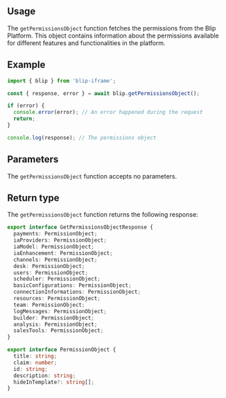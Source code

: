 

## Usage

The `getPermissionsObject` function fetches the permissions from the Blip Platform.
This object contains information about the permissions available for different features and functionalities in the platform.

## Example

```ts
import { blip } from 'blip-iframe';

const { response, error } = await blip.getPermissionsObject();

if (error) {
  console.error(error); // An error happened during the request
  return;
}

console.log(response); // The permissions object
```

## Parameters

The `getPermissionsObject` function accepts no parameters.

## Return type

The `getPermissionsObject` function returns the following response:

```ts
export interface GetPermissionsObjectResponse {
  payments: PermissionObject;
  iaProviders: PermissionObject;
  iaModel: PermissionObject;
  iaEnhancement: PermissionObject;
  channels: PermissionObject;
  desk: PermissionObject;
  users: PermissionObject;
  scheduler: PermissionObject;
  basicConfigurations: PermissionObject;
  connectionInformations: PermissionObject;
  resources: PermissionObject;
  team: PermissionObject;
  logMessages: PermissionObject;
  builder: PermissionObject;
  analysis: PermissionObject;
  salesTools: PermissionObject;
}

export interface PermissionObject {
  title: string;
  claim: number;
  id: string;
  description: string;
  hideInTemplate?: string[];
}
```
